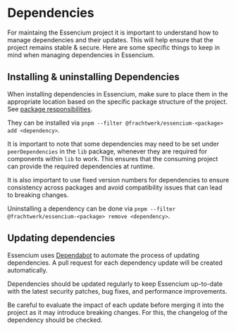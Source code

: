 # Dependencies

For maintaing the Essencium project it is important to understand how to manage dependencies and their updates. This will help ensure that the project remains stable & secure. Here are some specific things to keep in mind when managing dependencies in Essencium.

## Installing & uninstalling Dependencies

When installing dependencies in Essencium, make sure to place them in the appropriate location based on the specific package structure of the project. See [package responsibilities](/devguide/packageResponsibilities).

They can be installed via `pnpm --filter @frachtwerk/essencium-<package> add <dependency>`.

It is important to note that some dependencies may need to be set under `peerDependencies` in the `lib` package, whenever they are required for components within `lib` to work. This ensures that the consuming project can provide the required dependencies at runtime.

It is also important to use fixed version numbers for dependencies to ensure consistency across packages and avoid compatibility issues that can lead to breaking changes.

Uninstalling a dependency can be done via `pnpm --filter @frachtwerk/essencium-<package> remove <dependency>`.

## Updating dependencies

Essencium uses [Dependabot](https://github.com/dependabot) to automate the process of updating dependencies. A pull request for each dependency update will be created automatically.

Dependencies should be updated regularly to keep Essencium up-to-date with the latest security patches, bug fixes, and performance improvements.

Be careful to evaluate the impact of each update before merging it into the project as it may introduce breaking changes. For this, the changelog of the dependency should be checked.
